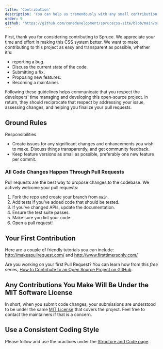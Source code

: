```yaml
---
title: 'Contribution'
description: 'You can help us tremendously with any small contribution, like fixing a typo.'
order: 9
github: 'https://github.com/conedevelopment/sprucecss-site/blob/main/src/docs/getting-started/contribution.mdx'
---
```


<p className="lead">First, thank you for considering contributing to Spruce. We appreciate your time and effort in making this CSS system better. We want to make contributing to this project as easy and transparent as possible, whether it's:</p>

- reporting a bug.
- Discuss the current state of the code.
- Submitting a fix.
- Proposing new features.
- Becoming a maintainer.

Following these guidelines helps communicate that you respect the developers' time managing and developing this open-source project. In return, they should reciprocate that respect by addressing your issue, assessing changes, and helping you finalize your pull requests.

## Ground Rules

Responsibilities
* Create issues for any significant changes and enhancements you wish to make. Discuss things transparently, and get community feedback.
* Keep feature versions as small as possible, preferably one new feature per commit.

### All Code Changes Happen Through Pull Requests

Pull requests are the best way to propose changes to the codebase. We actively welcome your pull requests:

1. Fork the repo and create your branch from `main`.
2. Add tests if you've added code that should be tested.
3. If you've changed APIs, update the documentation.
4. Ensure the test suite passes.
5. Make sure you lint your code.
6. Open a pull request!

## Your First Contribution

Here are a couple of friendly tutorials you can include: http://makeapullrequest.com/ and http://www.firsttimersonly.com/

Are you working on your first Pull Request? You can learn how from this *free* series, [How to Contribute to an Open Source Project on GitHub](https://app.egghead.io/playlists/how-to-contribute-to-an-open-source-project-on-github).

## Any Contributions You Make Will Be Under the MIT Software License

In short, when you submit code changes, your submissions are understood to be under the same [MIT License](http://choosealicense.com/licenses/mit/) that covers the project. Feel free to contact the maintainers if that is a concern.

## Use a Consistent Coding Style

Please follow and use the practices under the [Structure and Code page](/docs/getting-started/structure-and-code#coding-style-guide-and-practices).
